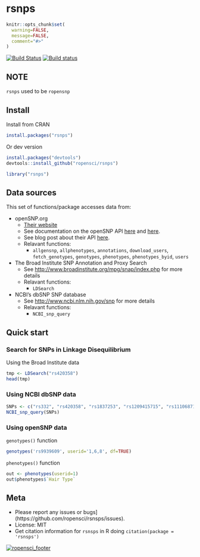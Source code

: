 rsnps
=======

```r
knitr::opts_chunk$set(
  warning=FALSE, 
  message=FALSE,
  comment="#>"
)
```

[![Build Status](https://api.travis-ci.org/ropensci/rsnps.png)](https://travis-ci.org/ropensci/rsnps)
[![Build status](https://ci.appveyor.com/api/projects/status/d2lv98726u6t9ut5/branch/master)](https://ci.appveyor.com/project/sckott/rsnps/branch/master)

## NOTE

`rsnps` used to be `ropensnp`

## Install

Install from CRAN

```r
install.packages("rsnps")
```

Or dev version

```r
install.packages("devtools")
devtools::install_github("ropensci/rsnps")
```

```r
library("rsnps")
```

## Data sources

This set of functions/package accesses data from:

+ openSNP.org
	+ [Their website](http://opensnp.org/)
	+ See documentation on the openSNP API [here](http://opensnp.org/faq#api) and [here](https://github.com/gedankenstuecke/snpr/wiki/JSON-API).
	+ See blog post about their API [here](http://opensnp.wordpress.com/2012/01/18/some-progress-on-the-api-json-endpoints/).
	+ Relavant functions:
		+ `allgensnp`, `allphenotypes`, `annotations`, `download_users`, `fetch_genotypes`, `genotypes`, `phenotypes`, `phenotypes_byid`, `users`


+ The Broad Institute SNP Annotation and Proxy Search
	+ See [http://www.broadinstitute.org/mpg/snap/index.php](http://www.broadinstitute.org/mpg/snap/index.php) for more details
	+ Relavant functions:
		+ `LDSearch`

+ NCBI's dbSNP SNP database
	+ See [http://www.ncbi.nlm.nih.gov/snp](http://www.ncbi.nlm.nih.gov/snp) for more details
	+ Relavant functions:
		+ `NCBI_snp_query`

## Quick start

### Search for SNPs in Linkage Disequilibrium

Using the Broad Institute data

```r
tmp <- LDSearch("rs420358")
head(tmp)
```

### Using NCBI dbSNP data

```r
SNPs <- c("rs332", "rs420358", "rs1837253", "rs1209415715", "rs111068718")
NCBI_snp_query(SNPs)
```

### Using openSNP data

`genotypes()` function

```r
genotypes('rs9939609', userid='1,6,8', df=TRUE)
```

`phenotypes()` function

```r
out <- phenotypes(userid=1)
out$phenotypes$`Hair Type`
```

## Meta

* Please report any issues or bugs](https://github.com/ropensci/rsnsps/issues).
* License: MIT
* Get citation information for `rsnsps` in R doing `citation(package = 'rsnsps')`

[![ropensci_footer](http://ropensci.org/public_images/github_footer.png)](http://ropensci.org)
